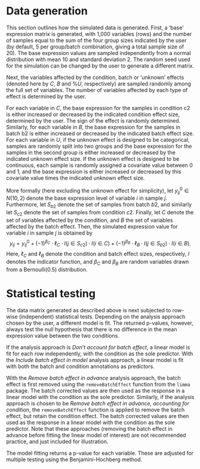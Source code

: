 # Data generation

This section outlines how the simulated data is generated. First, a 'base' expression matrix 
is generated, with 1,000 variables (rows) and the number of samples equal to the sum of the 
four group sizes indicated by the user (by default, 5 per group/batch combination, giving a 
total sample size of 20). The base expression values are sampled independently from a normal
distribution with mean 10 and standard deviation 2. The random seed used for the simulation 
can be changed by the user to generate a different matrix.

Next, the variables affected by the condition, batch or 'unknown' effects 
(denoted here by $C$, $B$ and %$U$, respectively) are sampled randomly among the full set of
variables. The number of variables affected by each type of effect is determined by the user. 

For each variable in $C$, the base expression for the samples in condition c2 is either 
increased or decreased by the indicated condition effect size, determined by the user. The 
sign of the effect is randomly determined. Similarly, for each variable in $B$, the base
expression for the samples in batch b2 is either increased or decreased by the indicated 
batch effect size. For each variable in $U$, if the unknown effect is designed to be 
categorical, samples are randomly split into two groups and the base expression for the 
samples in the second group is either increased or decreased by the indicated unknown 
effect size. If the unknown effect is designed to be continuous, each sample is randomly 
assigned a covariate value between 0 and 1, and the base expression is either increased 
or decreased by this covariate value times the indicated unknown effect size. 

More formally (here excluding the unknown effect for simplicity), 
let $y_{ij}^0\in N(10,2)$ denote the base expression level of variable $i$ 
in sample $j$. Furthermore, let $S_{b2}$ denote the set of samples from batch $b2$, and 
similarly let $S_{c2}$ denote the set of samples from condition $c2$. Finally, let $C$ 
denote the set of variables affected by the condition, and $B$ the set of variables affected
by the batch effect. Then, the simulated expression value for variable $i$ in sample $j$ 
is obtained by $$y_{ij}=y_{ij}^0 + (-1)^{\beta_C}\cdot\ell_C\cdot I(j\in S_{c2})\cdot I(i\in C) + (-1)^{\beta_B}\cdot\ell_B\cdot I(j\in S_{b2})\cdot I(i\in B).$$
Here, $\ell_C$ and $\ell_B$ denote the condition and batch effect sizes, respectively, 
$I$ denotes the indicator function, and $\beta_C$ and $\beta_B$ are random variables 
drawn from a Bernoulli(0.5) distribution. 

# Statistical testing

The data matrix generated as described above is next subjected to row-wise (independent)
statistical tests. Depending on the analysis approach chosen by the user, a different model 
is fit. The returned p-values, however, always test the null hypothesis that there is no
difference in the mean expression value between the two conditions. 

If the analysis approach is _Don't account for batch effect_, a linear model is fit for 
each row independently, with the condition as the sole predictor. With the 
_Include batch effect in model_ analysis approach, a linear model is fit with both the 
batch and condition annotations as predictors. 

With the _Remove batch effect in advance_ analysis approach, the batch effect is first 
removed using the `removeBatchEffect` function from the `limma` package. The batch 
corrected values are then used as the response in a linear model with the condition as 
the sole predictor. Similarly, if the analysis approach is chosen to be 
_Remove batch effect in advance, accounting for condition_, the `removeBatchEffect` function 
is applied to remove the batch effect, but retain the condition effect. The batch corrected
values are then used as the response in a linear model with the condition as the sole
predictor. Note that these approaches (removing the batch effect in advance before fitting 
the linear model of interest) are not recommended practice, and just included for
illustration.

The model fitting returns a p-value for each variable. These are adjusted for multiple 
testing using the Benjamini-Hochberg method. 

